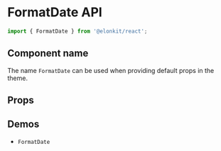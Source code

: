 
<Meta title="Components API/FormatDate" />

# FormatDate API

```js
import { FormatDate } from '@elonkit/react';
```

## Component name

The name `FormatDate` can be used when providing default props in the theme.

## Props

<InterfaceTable name="FormatDateProps" variant="props" />

## Demos

<ul>
  <li>
    <LinkTo kind="components-formatdate" story="demo">
      <code>FormatDate</code>
    </LinkTo>
  </li>
</ul>
